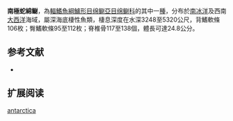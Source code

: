 {{Speciesbox
| name = 南極蛇綿鳚
| image = 
| status = NE
| status_system = IUCN3.1
| genus = Lycenchelys
| species = antarctica
| authority = {{le|查爾斯·塔特·里根|Charles Tate Regan|Regan}}, 1913
| synonyms = *''Lycenchelys antarcticus''<br /><small>Regan, 1913</small>''
*''Lycenchelys atacamensis''<br /><small>Andriashev, 1980</small>''
}}

'''南極蛇綿鳚'''，為[[輻鰭魚綱|輻鰭魚綱]][[鱸形目|鱸形目]][[绵鳚亞目|绵鳚亞目]][[绵鳚科|绵鳚科]]的其中一[[種|種]]，分布於[[南冰洋|南冰洋]]及西南[[大西洋|大西洋]]海域，屬深海底棲性魚類，棲息深度在水深3248至5320公尺，背鰭軟條106枚；臀鰭軟條95至112枚；脊椎骨117至138個，體長可達24.8公分。

==参考文献==
*{{FishBase_species|genus=Lycenchelys|species=antarctica|year=2011|month=12}}

== 扩展阅读 ==
{{refbegin}}
{{wikispecies-inline|Lycenchelys antarctica|南極蛇綿鳚}}
{{refend}}
{{Taxonbar|from=Q636121}}

[[Category:蛇綿鳚属|antarctica]]


{{鱸形目小作品}}